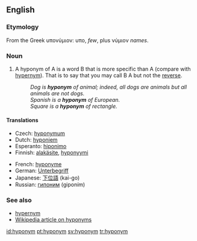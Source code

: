 ==English==

===Etymology===
From the Greek υπονύμιον: υπο, ''few'', plus νύμιον ''names''.

===Noun===
{{en-noun}}

# A hyponym of A is a word B that is more specific than A (compare with [[hypernym]]).  That is to say that you may call B A but not the [[reverse]].
#: ''Dog is '''hyponym''' of animal; indeed, all dogs are animals but all animals are not dogs.''
#: ''Spanish is a '''hyponym''' of European.''
#: ''Square is a '''hyponym''' of rectangle.''

====Translations====
{{top}}
*Czech: [[hyponymum]] {{n}}
*Dutch: [[hyponiem]] {{n}}
*Esperanto: [[hiponimo]]
*Finnish: [[alakäsite]], [[hyponyymi]]
{{mid}}
*French: [[hyponyme]] {{m}}
*German: [[Unterbegriff]]
*Japanese: [[下位語]] (kai-go)
*Russian: [[гипоним]] (giponím) {{m}}
{{bottom}}

===See also===
*[[hypernym]]
*[[w:hyponym|Wikipedia article on hyponyms]]

[[id:hyponym]]
[[pt:hyponym]]
[[sv:hyponym]]
[[tr:hyponym]]
